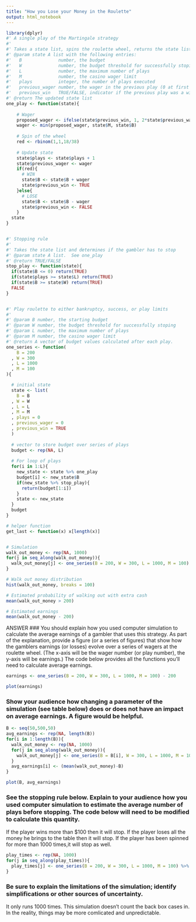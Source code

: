 ---
title: "How you Lose your Money in the Roulette"
output: html_notebook
---

<!-- code_folding is for present with hiding code in markdown code_folding: hide-->

```{r cache=TRUE,message=FALSE, warning=FALSE}
library(dplyr)
#' A single play of the Martingale strategy
#'
#' Takes a state list, spins the roulette wheel, returns the state list with updated values (for example, budget, plays, etc)
#' @param state A list with the following entries: 
#'   B              number, the budget
#'   W              number, the budget threshold for successfully stoping
#'   L              number, the maximum number of plays 
#'   M              number, the casino wager limit
#'   plays          integer, the number of plays executed
#'   previous_wager number, the wager in the previous play (0 at first play)
#'   previous_win   TRUE/FALSE, indicator if the previous play was a win (TRUE at first play)
#' @return The updated state list
one_play <- function(state){
  
    # Wager
    proposed_wager <- ifelse(state$previous_win, 1, 2*state$previous_wager)
    wager <- min(proposed_wager, state$M, state$B)
    
    # Spin of the wheel
    red <- rbinom(1,1,18/38)
    
    # Update state
    state$plays <- state$plays + 1
    state$previous_wager <- wager
    if(red){
      # WIN
      state$B <- state$B + wager
      state$previous_win <- TRUE
    }else{
      # LOSE
      state$B <- state$B - wager
      state$previous_win <- FALSE
    }
  state
}


#' Stopping rule
#'
#' Takes the state list and determines if the gambler has to stop
#' @param state A list.  See one_play
#' @return TRUE/FALSE
stop_play <- function(state){
  if(state$B <= 0) return(TRUE)
  if(state$plays >= state$L) return(TRUE)
  if(state$B >= state$W) return(TRUE)
  FALSE
}


#' Play roulette to either bankruptcy, success, or play limits
#'
#' @param B number, the starting budget
#' @param W number, the budget threshold for successfully stoping
#' @param L number, the maximum number of plays 
#' @param M number, the casino wager limit
#' @return A vector of budget values calculated after each play.
one_series <- function(
    B = 200
  , W = 300
  , L = 1000
  , M = 100
){

  # initial state
  state <- list(
    B = B
  , W = W
  , L = L
  , M = M
  , plays = 0
  , previous_wager = 0
  , previous_win = TRUE
  )
  
  # vector to store budget over series of plays
  budget <- rep(NA, L)
  
  # For loop of plays
  for(i in 1:L){
    new_state <- state %>% one_play
    budget[i] <- new_state$B
    if(new_state %>% stop_play){
      return(budget[1:i])
    }
    state <- new_state
  }
  budget    
}

# helper function
get_last <- function(x) x[length(x)] 


# Simulation
walk_out_money <- rep(NA, 1000)
for(j in seq_along(walk_out_money)){
  walk_out_money[j] <- one_series(B = 200, W = 300, L = 1000, M = 100) %>% get_last
}

# Walk out money distribution
hist(walk_out_money, breaks = 100)

# Estimated probability of walking out with extra cash
mean(walk_out_money > 200)

# Estimated earnings
mean(walk_out_money - 200)

```
  
   

ANSWER
### You should explain how you used computer simulation to calculate the average earnings of a gambler that uses this strategy. As part of the explanation, provide a figure (or a series of figures) that show how the gamblers earnings (or losses) evolve over a series of wagers at the roulette wheel. (The x-axis will be the wager number (or play number), the y-axis will be earnings.) The code below provides all the functions you’ll need to calculate average earnings.

```{r cache=TRUE,message=FALSE, warning=FALSE}
earnings <- one_series(B = 200, W = 300, L = 1000, M = 100) - 200

plot(earnings)
```



### Show your audience how changing a parameter of the simulation (see table below) does or does not have an impact on average earnings. A figure would be helpful.

```{r cache=TRUE,message=FALSE, warning=FALSE}
B <- seq(50,500,50)
avg_earnings <- rep(NA, length(B))
for(i in 1:length(B)){
  walk_out_money <- rep(NA, 1000)
  for(j in seq_along(walk_out_money)){
    walk_out_money[j] <- one_series(B = B[i], W = 300, L = 1000, M = 100) %>% get_last
  }
  avg_earnings[i] <- (mean(walk_out_money)-B)
}

plot(B, avg_earnings)
```

### See the stopping rule below. Explain to your audience how you used computer simulation to estimate the average number of plays before stopping. The code below will need to be modified to calculate this quantity.

If the player wins more than $100 then it will stop. If the player loses all the money he brings to the table then it will stop. If the player has been spinned for more than 1000 times,it will stop as well. 

```{r cache=TRUE,message=FALSE, warning=FALSE}
play_times <- rep(NA, 1000)
for(j in seq_along(play_times)){
  play_times[j] <- one_series(B = 200, W = 300, L = 1000, M = 100) %>% length
}
```


### Be sure to explain the limitations of the simulation; identify simplifications or other sources of uncertainty.
It only runs 1000 times. This simulation doesn't count the back box cases in. In the reality, things may be more comlicated and unpredictable.
